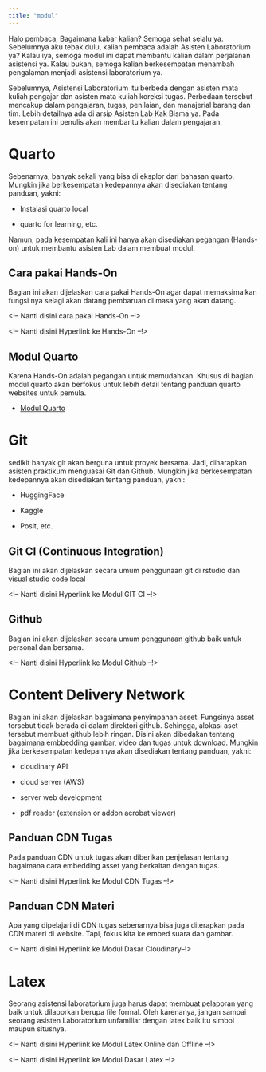 ```yaml
---
title: "modul"
---
```


Halo pembaca, Bagaimana kabar kalian? Semoga sehat selalu ya. Sebelumnya aku tebak dulu, kalian pembaca adalah Asisten Laboratorium ya? Kalau iya, semoga modul ini dapat membantu kalian dalam perjalanan asistensi ya. Kalau bukan, semoga kalian berkesempatan menambah pengalaman menjadi asistensi laboratorium ya.

Sebelumnya, Asistensi Laboratorium itu berbeda dengan asisten mata kuliah pengajar dan asisten mata kuliah koreksi tugas. Perbedaan tersebut mencakup dalam pengajaran, tugas, penilaian, dan manajerial barang dan tim. Lebih detailnya ada di arsip Asisten Lab Kak Bisma ya. Pada kesempatan ini penulis akan membantu kalian dalam pengajaran.

# Quarto

Sebenarnya, banyak sekali yang bisa di eksplor dari bahasan quarto. Mungkin jika berkesempatan kedepannya akan disediakan tentang panduan, yakni:

-   Instalasi quarto local

-   quarto for learning, etc.

Namun, pada kesempatan kali ini hanya akan disediakan pegangan (Hands-on) untuk membantu asisten Lab dalam membuat modul.

## Cara pakai Hands-On

Bagian ini akan dijelaskan cara pakai Hands-On agar dapat memaksimalkan fungsi nya selagi akan datang pembaruan di masa yang akan datang.

\<!-- Nanti disini cara pakai Hands-On --!\>

\<!-- Nanti disini Hyperlink ke Hands-On --!\>

## Modul Quarto

Karena Hands-On adalah pegangan untuk memudahkan. Khusus di bagian modul quarto akan berfokus untuk lebih detail tentang panduan quarto websites untuk pemula.

* [Modul Quarto](./modulQuarto/modulQuarto.qmd)

# Git

sedikit banyak git akan berguna untuk proyek bersama. Jadi, diharapkan asisten praktikum menguasai Git dan Github. Mungkin jika berkesempatan kedepannya akan disediakan tentang panduan, yakni:

-   HuggingFace

-   Kaggle

-   Posit, etc.

## Git CI (Continuous Integration)

Bagian ini akan dijelaskan secara umum penggunaan git di rstudio dan visual studio code local

\<!-- Nanti disini Hyperlink ke Modul GIT CI --!\>

## Github

Bagian ini akan dijelaskan secara umum penggunaan github baik untuk personal dan bersama.

\<!-- Nanti disini Hyperlink ke Modul Github --!\>

# Content Delivery Network

Bagian ini akan dijelaskan bagaimana penyimpanan asset. Fungsinya asset tersebut tidak berada di dalam direktori github. Sehingga, alokasi aset tersebut membuat github lebih ringan. Disini akan dibedakan tentang bagaimana embbedding gambar, video dan tugas untuk download. Mungkin jika berkesempatan kedepannya akan disediakan tentang panduan, yakni:

-   cloudinary API

-   cloud server (AWS)

-   server web development

-   pdf reader (extension or addon acrobat viewer)

## Panduan CDN Tugas

Pada panduan CDN untuk tugas akan diberikan penjelasan tentang bagaimana cara embedding asset yang berkaitan dengan tugas.

\<!-- Nanti disini Hyperlink ke Modul CDN Tugas --!\>

## Panduan CDN Materi

Apa yang dipelajari di CDN tugas sebenarnya bisa juga diterapkan pada CDN materi di website. Tapi, fokus kita ke embed suara dan gambar.

\<!-- Nanti disini Hyperlink ke Modul Dasar Cloudinary--!\>

# Latex

Seorang asistensi laboratorium juga harus dapat membuat pelaporan yang baik untuk dilaporkan berupa file formal. Oleh karenanya, jangan sampai seorang asisten Laboratorium unfamiliar dengan latex baik itu simbol maupun situsnya.

\<!-- Nanti disini Hyperlink ke Modul Latex Online dan Offline --!\>

\<!-- Nanti disini Hyperlink ke Modul Dasar Latex --!\>
